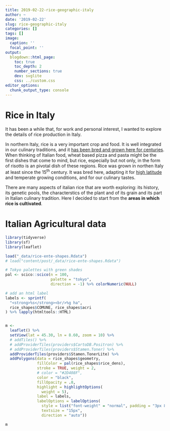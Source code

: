 ```yaml
---
title: 2019-02-22-rice-geographic-italy
author: ~
date: '2019-02-22'
slug: rice-geographic-italy
categories: []
tags: []
image:
  caption: ''
  focal_point: ''
output:
  blogdown::html_page:
    toc: true
    toc_depth: 2
    number_sections: true
    dev: svglite
    css: ../custom.css
editor_options: 
  chunk_output_type: console
---
```


# Rice in Italy

It has been a while that, for work and personal interest, I wanted to explore the details of rice production in Italy. 

In northern Italy, rice is a very important crop and food.
It is well integrated in our culinary traditions, and it [has been bred and grown here for centuries](https://www.enterisi.it/servizi/Menu/dinamica.aspx?idSezione=17299&idArea=17395&idCat=17304&ID=17304&TipoElemento=categoria).
When thinking of Italian food, wheat based pizza and pasta might be the first dishes that come to mind, but rice, especially but not only, in the form of risotto is an pivotal dish of these regions.
Rice was grown in northen Italy at least since the 15^th^ century. It was bred here, adapting it for [high latitude](https://doi.org/10.1093/jxb/erv004) and temperate growing conditions, and for our culinary tastes.

There are many aspects of italian rice that are worth exploring: its history, its genetic pools, the characterstics of the plant and of its grain and its part in Italian culinary tradition.
Here I decided to start from the **areas in which rice is cultivated**.

# Italian Agricultural data

```r
library(tidyverse)
library(sf)
library(leaflet)

load("_data/rice-ente-shapes.Rdata")
# load("content/post/_data/rice-ente-shapes.Rdata")
```

```r

# Tokyo palettes with green shades
pal <- scico::scico(n = 100,
                    palette = "tokyo",
                    direction = -1) %>% colorNumeric(NULL)

# add an html label
labels <- sprintf(
  "<strong>%s</strong><br/>%g ha",
  rice_shapes$COMUNE, rice_shapes$acri
) %>% lapply(htmltools::HTML)


m <- 
  leaflet() %>% 
  setView(lat = 45.30, ln = 8.60, zoom = 10) %>% 
  # addTiles() %>%
  # addProviderTiles(providers$CartoDB.Positron) %>%
  # addProviderTiles(providers$Stamen.Toner) %>%
  addProviderTiles(providers$Stamen.TonerLite) %>%
  addPolygons(data = rice_shapes$geometry,
              fillColor = pal(rice_shapes$rice_dens),
              stroke = TRUE, weight = 2,
              # color = "#2D408F",
              color = "black",
              fillOpacity = .8,
              highlight = highlightOptions(
                weight = 5),
              label = labels,
              labelOptions = labelOptions(
                style = list("font-weight" = "normal", padding = "3px 8px"),
                textsize = "15px",
                direction = "auto")) 
```

```r
m
```

